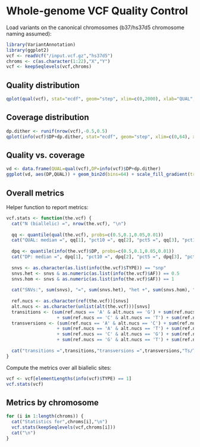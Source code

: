 Whole-genome VCF Quality Control
========================================================

Load variants on the canonical chromosomes (b37/hs37d5 chromosome naming assumed):

```r
library(VariantAnnotation)
library(ggplot2)
vcf <- readVcf("/input.vcf.gz","hs37d5")
chroms <- c(as.character(1:22),"X","Y")
vcf <- keepSeqlevels(vcf,chroms)
```

## Quality distribution

```r
qplot(qual(vcf), stat="ecdf", geom="step", xlim=c(0,2000), xlab="QUAL", ylab="CDF")
```

## Coverage distribution

```r
dp.dither <- runif(nrow(vcf),-0.5,0.5)
qplot(info(vcf)$DP+dp.dither, stat="ecdf", geom="step", xlim=c(0,64), xlab="DP", ylab="CDF")
```

## Quality vs. coverage

```r
vd <- data.frame(QUAL=qual(vcf),DP=info(vcf)$DP+dp.dither)
ggplot(vd, aes(DP,QUAL)) + geom_bin2d(bins=64) + scale_fill_gradient(trans="sqrt") + xlim(0,64) + ylim(0,2000)
```

## Overall metrics

Helper function to report metrics:

```r
vcf.stats <- function(the.vcf) {
  cat("N (biallelic) =", nrow(the.vcf), "\n")
  
  qq <- quantile(qual(the.vcf), probs=c(0.5,0.1,0.05,0.01))
  cat("QUAL: median =", qq[1], "pct10 =", qq[2], "pct5 =", qq[3], "pct1 =", qq[4], "\n")
  
  dpq <- quantile(info(the.vcf)$DP, probs=c(0.5,0.1,0.05,0.01))
  cat("DP: median =", dpq[1], "pct10 =", dpq[2], "pct5 =", dpq[3], "pct1 =", dpq[4], "\n")
  
  snvs <- as.character(as.list(info(the.vcf)$TYPE)) == "snp"
  snvs.het <- snvs & as.numeric(as.list(info(the.vcf)$AF)) == 0.5
  snvs.hom <- snvs & as.numeric(as.list(info(the.vcf)$AF)) == 1
  
  cat("SNVs:", sum(snvs), "=", sum(snvs.het), "het +", sum(snvs.hom), "hom\n")
  
  ref.nucs <- as.character(ref(the.vcf))[snvs]
  alt.nucs <- as.character(unlist(alt(the.vcf)))[snvs]
  transitions <- (sum(ref.nucs == 'A' & alt.nucs == 'G') + sum(ref.nucs == 'G' & alt.nucs == 'A')
                   + sum(ref.nucs == 'C' & alt.nucs == 'T') + sum(ref.nucs == 'T' & ref.nucs == 'C'))
  transversions <- (sum(ref.nucs == 'A' & alt.nucs == 'C') + sum(ref.nucs == 'C' & alt.nucs == 'A')
                   + sum(ref.nucs == 'A' & alt.nucs == 'T') + sum(ref.nucs == 'T' & alt.nucs == 'A')
                   + sum(ref.nucs == 'C' & alt.nucs == 'G') + sum(ref.nucs == 'G' & ref.nucs == 'C')
                   + sum(ref.nucs == 'G' & alt.nucs == 'T') + sum(ref.nucs == 'T' & ref.nucs == 'G'))
  
  cat("transitions =",transitions,"transversions =",transversions,"Ts/Tv =",transitions/transversions,"\n")
}
```

Compute the metrics over all biallelic sites:

```r
vcf <- vcf[elementLengths(info(vcf)$TYPE) == 1]
vcf.stats(vcf)
```

## Metrics by chromosome

```r
for (i in 1:length(chroms)) {
  cat("Statistics for",chroms[i],"\n")
  vcf.stats(keepSeqlevels(vcf,chroms[i]))
  cat("\n")
}
```
